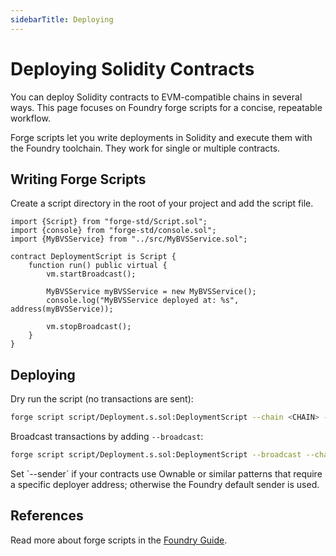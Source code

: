 ```yaml
---
sidebarTitle: Deploying
---
```



# Deploying Solidity Contracts

You can deploy Solidity contracts to EVM-compatible chains in several ways. This page focuses on Foundry forge scripts for a concise, repeatable workflow.

Forge scripts let you write deployments in Solidity and execute them with the Foundry toolchain. They work for single or multiple contracts.

## Writing Forge Scripts

Create a script directory in the root of your project and add the script file.

<FileTree>
    <FileTree.Folder name="my-bvs-service" defaultOpen>
        <FileTree.Folder name="script" defaultOpen>
            <FileTree.File name="Deployment.s.sol" />
        </FileTree.Folder>
    </FileTree.Folder>
</FileTree>

```solidity filename="Deployment.s.sol" copy
import {Script} from "forge-std/Script.sol";
import {console} from "forge-std/console.sol";
import {MyBVSService} from "../src/MyBVSService.sol";

contract DeploymentScript is Script {
    function run() public virtual {
        vm.startBroadcast();

        MyBVSService myBVSService = new MyBVSService();
        console.log("MyBVSService deployed at: %s", address(myBVSService));

        vm.stopBroadcast();
    }
}
```

## Deploying

Dry run the script (no transactions are sent):

```bash
forge script script/Deployment.s.sol:DeploymentScript --chain <CHAIN> --rpc-url <RPC_URL> --private-key <PRIVATE_KEY> -vvvv
```

Broadcast transactions by adding `--broadcast`:

```bash
forge script script/Deployment.s.sol:DeploymentScript --broadcast --chain <CHAIN> --rpc-url <RPC_URL> --private-key <PRIVATE_KEY> -vvvv
```

<Callout type="warning">
  Set `--sender` if your contracts use Ownable or similar patterns that require a specific deployer address; otherwise the Foundry default sender is used.
</Callout>


## References
Read more about forge scripts in the [Foundry Guide](https://getfoundry.sh/guides/scripting-with-solidity/).